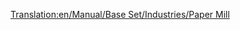 [[Translation:en/Manual/Base Set/Industries/Paper Mill]]
{{en/Manual/Base Set/Industries/Industries|Image=[[File:en/Manual/Base Set/Industries/Papermill.png]]
|name=Paper Mill
|climates=[[en/Manual/Climates]].
|accepts=[[en/Manual/Base Set/Cargos/Wood]]
|produces=[[en/Manual/Base Set/Cargos/Paper]]
|notes=Not present in other [[en/Manual/Climates]].
}}